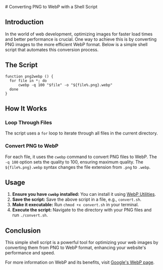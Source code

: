 <div className="markdown-container">
# Converting PNG to WebP with a Shell Script

## Introduction

In the world of web development, optimizing images for faster load times and better performance is crucial. One way to achieve this is by converting PNG images to the more efficient WebP format. Below is a simple shell script that automates this conversion process.

## The Script

```
function png2webp () {  
  for file in *; do  
      cwebp -q 100 "$file" -o "${file%.png}.webp"  
  done  
}
```

## How It Works

### Loop Through Files

The script uses a `for` loop to iterate through all files in the current directory.

### Convert PNG to WebP

For each file, it uses the `cwebp` command to convert PNG files to WebP. The `-q 100` option sets the quality to 100, ensuring maximum quality. The `${file%.png}.webp` syntax changes the file extension from `.png` to `.webp`.

## Usage

1. **Ensure you have `cwebp` installed:** You can install it using [WebP Utilities](https://developers.google.com/speed/webp/download).
2. **Save the script:** Save the above script in a file, e.g., `convert.sh`.
3. **Make it executable:** Run `chmod +x convert.sh` in your terminal.
4. **Execute the script:** Navigate to the directory with your PNG files and run `./convert.sh`.

## Conclusion

This simple shell script is a powerful tool for optimizing your web images by converting them from PNG to WebP format, enhancing your website's performance and speed.

For more information on WebP and its benefits, visit [Google's WebP page](https://developers.google.com/speed/webp).


</div>

